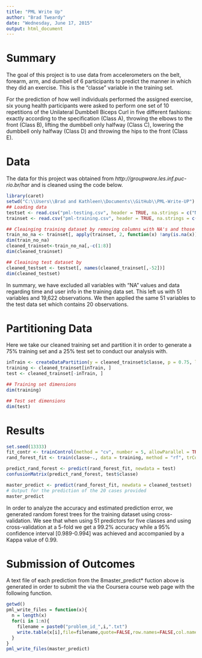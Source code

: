 ```yaml
---
title: "PML Write Up"
author: "Brad Tweardy"
date: "Wednesday, June 17, 2015"
output: html_document
---
```

Summary
================================================================================
The goal of this project is to use data from accelerometers on the belt, forearm, arm, and dumbell of 6 participants to predict the manner in which they did an exercise. This is the "classe" variable in the training set. 

For the prediction of how well individuals performed the assigned exercise, six young health participants were asked to perform one set of 10 repetitions of the Unilateral Dumbbell Biceps Curl in five different fashions: exactly according to the specification (Class A), throwing the elbows to the front (Class B), lifting the dumbbell only halfway (Class C), lowering the dumbbell only halfway (Class D) and throwing the hips to the front (Class E).



Data
================================================================================
The data for this project was obtained from *http://groupware.les.inf.puc-rio.br/har* and is cleaned using the code below.
```r
library(caret)
setwd("C:\\Users\\Brad and Kathleen\\Documents\\GitHub\\PML-Write-UP")
## Loading data
testset <- read.csv("pml-testing.csv", header = TRUE, na.strings = c("NA", "#DIV/0!"))
trainset <- read.csv("pml-training.csv", header = TRUE, na.strings = c("NA", "#DIV/0!"))

## Cleainging training dataset by removing columns with NA's and those with time and user info.
train_no_na <- trainset[, apply(trainset, 2, function(x) !any(is.na(x)))] 
dim(train_no_na)
cleaned_trainset<-train_no_na[,-c(1:8)]
dim(cleaned_trainset)

## Cleaining test dataset by 
cleaned_testset <- testset[, names(cleaned_trainset[,-52])]
dim(cleaned_testset)
```

In summary, we have excluded all variables with "NA" values and data regarding time and user info in the training data set. This left us with 51 variables and 19,622 observations. We then applied the same 51 variables to the test data set which contains 20 observations.

Partitioning Data
================================================================================
Here we take our cleaned training set and partition it in order to generate a 75% training set and a 25% test set to conduct our analysis with.
```r
inTrain <- createDataPartition(y = cleaned_trainset$classe, p = 0.75, list = FALSE)
training <- cleaned_trainset[inTrain, ]
test <- cleaned_trainset[-inTrain, ] 
```
```r
## Training set dimensions
dim(training)
```
```r
## Test set dimensions
dim(test)
```
Results
================================================================================
```r
set.seed(13333)
fit_contr <- trainControl(method = "cv", number = 5, allowParallel = TRUE, verbose = TRUE)
rand_forest_fit <- train(classe~., data = training, method = "rf", trControl = fit_contr, verbose = FALSE)
```
```r
predict_rand_forest <- predict(rand_forest_fit, newdata = test)
confusionMatrix(predict_rand_forest, test$classe)
```
```r
master_predict <- predict(rand_forest_fit, newdata = cleaned_testset)
# Output for the prediction of the 20 cases provided
master_predict
```
In order to analyze the accuracy and estimated prediction error, we generated random forest trees for the training dataset using cross-validation. We see that when using 51 predictors for five classes and using cross-validation at a 5-fold we get a 99.2% accuracy while a 95% confidence interval [0.989-0.994] was achieved and accompanied by a Kappa value of 0.99.

Submission of Outcomes
================================================================================
A text file of each prediction from the 8master_predict* fuction above is generated in order to submit the via the Coursera course web page with the following function. 
```r
getwd()
pml_write_files = function(x){
  n = length(x)
  for(i in 1:n){
    filename = paste0("problem_id_",i,".txt")
    write.table(x[i],file=filename,quote=FALSE,row.names=FALSE,col.names=FALSE)
  }
}
pml_write_files(master_predict)
```
